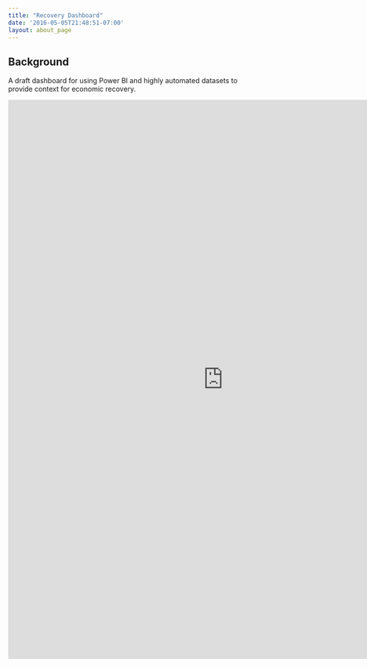 ```yaml
---
title: "Recovery Dashboard"
date: '2016-05-05T21:48:51-07:00'
layout: about_page
---
```


## Background

A draft dashboard for using Power BI and highly automated datasets to provide context for economic recovery.

<iframe width="875" height="1140" src="https://app.powerbi.com/reportEmbed?reportId=d19b50b3-bb38-4808-9160-9c90e79fb989&autoAuth=true&ctid=20006220-1c6a-4bd2-9453-f868cc644b3f&config=eyJjbHVzdGVyVXJsIjoiaHR0cHM6Ly93YWJpLXVrLXNvdXRoLWItcHJpbWFyeS1yZWRpcmVjdC5hbmFseXNpcy53aW5kb3dzLm5ldC8ifQ%3D%3D&filterPaneEnabled=false" frameborder="0" allowFullScreen="true"></iframe>
